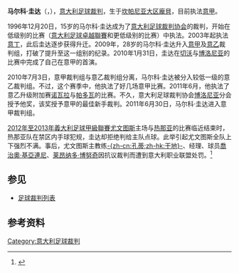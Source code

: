 {{noteTA
|G1=足球
|G2=意甲
|G3=Places
}}
{{Infobox football official
| name                = 马尔科·圭达<br>Marco Guida
| fullname            = Marco Guida
| dateofbirth         = {{birth date and age|1981|6|7|}}
| cityofbirth         = [[龐貝_(市鎮)|龐貝]]
| countryofbirth      = {{意大利}}
| death_date          = 
| death_place         = 
| otheroccupation     = 贸易顾问
| years               = 2003–2007<br>2007–2009<br>2009–2010<br>2010–2011<br>2011–
| league              = [[意丁|意丁]]<br>[[意丙一|意丙一]]及[[意丙二|意丙二]]<br>[[意甲|意甲]]及[[意乙|意乙]]<br>[[意乙|意乙]]<br>[[意甲|意甲]]
| role                = [[足球裁判|裁判]]<br>[[足球裁判|裁判]]<br>[[足球裁判|裁判]]<br>[[足球裁判|裁判]]<br>[[足球裁判|裁判]]
| internationalyears  = 
| confederation       = 
| internationalrole   = 
}}
'''马尔科·圭达'''（{{lang-it|Marco Guida}}，{{bd|1981年|6月7日}}），[[意大利|意大利]][[足球裁判|足球裁判]]，生于[[坎帕尼亚大区|坎帕尼亚大区]][[龐貝_(市鎮)|龐貝]]，目前执法[[意甲|意甲]]。

1996年12月20日，15岁的马尔科·圭达成为了[[意大利足球裁判协会|意大利足球裁判协会]]的裁判，开始在低级别的比赛（[[意大利足球卓越聯賽|意大利足球卓越聯賽]]和更低级别的比赛）中执法。2003年起执法[[意丁|意丁]]，此后圭达逐步获得升迁。2009年，28岁的马尔科·圭达升入[[意甲|意甲]]及[[意乙|意乙]]裁判组，打破了提升至这一组别的纪录。2010年1月31日，圭达在[[切沃|切沃]]与[[博洛尼亚足球俱乐部|博洛尼亚]]的比赛中完成了自己在意甲的首演。

2010年7月3日，意甲裁判组与意乙裁判组分离，马尔科·圭达被分入较低一级的意乙裁判组。不过，这个赛季中，他执法了好几场意甲比赛。2011年6月，他执法了意乙升级附加赛[[诺瓦拉足球俱乐部|诺瓦拉]]与[[帕多瓦足球俱乐部|帕多瓦]]的比赛。不久，意大利足球裁判协会[[博洛尼亚|博洛尼亚]]分会授予他{{link-it|乔尔乔·贝尔纳尔迪|Giorgio Bernardi}}奖，该奖授予意甲的最佳新手裁判。2011年6月30日，马尔科·圭达进入意甲裁判组。

[[2012年至2013年義大利足球甲級聯賽|2012年至2013年義大利足球甲級聯賽]][[尤文图斯|尤文图斯]]主场与[[热那亚足球俱乐部|热那亚]]的比赛临近结束时，热那亚队在禁区内手球犯规，圭达却拒绝判给主队点球。此举引起尤文图斯全队上下强烈不满。事后，尤文图斯主教练[[安東尼奧·孔蒂|-{zh-cn:孔蒂;zh-hk:干地}-]]、经理{{link-en|朱塞佩·马罗塔|Giuseppe Marotta}}、球员[[喬治奧·基亞連尼|喬治奧·基亞連尼]]、[[莱昂纳多·博努奇|莱昂纳多·博努奇]]因抗议裁判而遭到意大利职业联盟处罚。<ref>{{cite news|title=尤文声讨裁判遭重罚 孔蒂马罗塔+三球员5人停赛|url=http://sports.163.com/13/0129/09/8MCIKFFU00051CD5.html#p=8M785IC400CO0005|accessdate=2013-05-09|newspaper=网易体育|date=2013-01-29|archive-date=2016-04-06|archive-url=https://web.archive.org/web/20160406221841/http://sports.163.com/13/0129/09/8MCIKFFU00051CD5.html#p=8M785IC400CO0005|dead-url=no}}</ref> 

==参见==
* [[足球裁判列表|足球裁判列表]]

==参考资料==
{{reflist}}

{{2018年中国足球联赛裁判}}

{{DEFAULTSORT:Guida, Marco}}

[[Category:意大利足球裁判|Category:意大利足球裁判]]